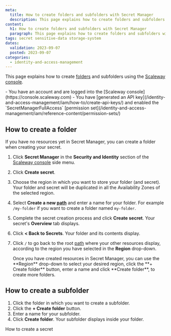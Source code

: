 ```yaml
---
meta:
  title: How to create folders and subfolders with Secret Manager
  description: This page explains how to create folders and subfolders with Secret Manager
content:
  h1: How to create folders and subfolders with Secret Manager
  paragraph: This page explains how to create folders and subfolders with Secret Manager
tags: secret sensitive-data storage-system
dates:
  validation: 2023-09-07
  posted: 2023-09-07
categories:
  - identity-and-access-management
---
```


This page explains how to create [folders](/identity-and-access-management/secret-manager/concepts/#folder) and subfolders using the [Scaleway console](https://console.scaleway.com).

<Macro id="iam-requirements" />

<Message type="requirement">
  - You have an account and are logged into the [Scaleway console](https://console.scaleway.com)
  - You have [generated an API key](/identity-and-access-management/iam/how-to/create-api-keys/) and enabled the `SecretManagerFullAccess` [permission set](/identity-and-access-management/iam/reference-content/permission-sets/)
</Message>

## How to create a folder

<Message type="note">
  If you have no resources yet in Secret Manager, you can create a folder when creating your secret.
</Message>

1. Click **Secret Manager** in the **Security and Identity** section of the [Scaleway console](https://console.scaleway.com/) side menu.
2. Click **Create secret**.
3. Choose the region in which you want to store your folder (and secret).
    <Message type="note">
     Your folder and secret will be duplicated in all the Availability Zones of the selected region.
    </Message>
4. Select **Create a new [path](/identity-and-access-management/secret-manager/concepts/#path)** and enter a name for your folder. For example `/my-folder` if you want to create a folder named `my-folder`.

    <Lightbox src="scaleway-create-path.webp" alt="" />
5. Complete the secret creation process and click **Create secret**. Your secret's **Overview** tab displays.
6. Click **< Back to Secrets**. Your folder and its contents display.
7. Click `/` to go back to the root [path](/identity-and-access-management/secret-manager/concepts/#path) where your other resources display, according to the region you have selected in the **Region** drop-down.
     <Lightbox src="scaleway-folder-location.webp" alt="" />

    <Message type="tip">
      Once you have created resources in Secret Manager, you can use the **Region** drop-down to select your desired region, click the **+ Create folder** button, enter a name and click **Create folder**, to create more folders.
    </Message>

## How to create a subfolder

1. Click the folder in which you want to create a subfolder.
2. Click the **+ Create folder** button.
3. Enter a name for your subfolder.
4. Click **Create folder**. Your subfolder displays inside your folder.

<Navigation title="See Also">
  <NextButton to="/identity-and-access-management/secret-manager/how-to/create-secret/">How to create a secret</NextButton>
</Navigation>